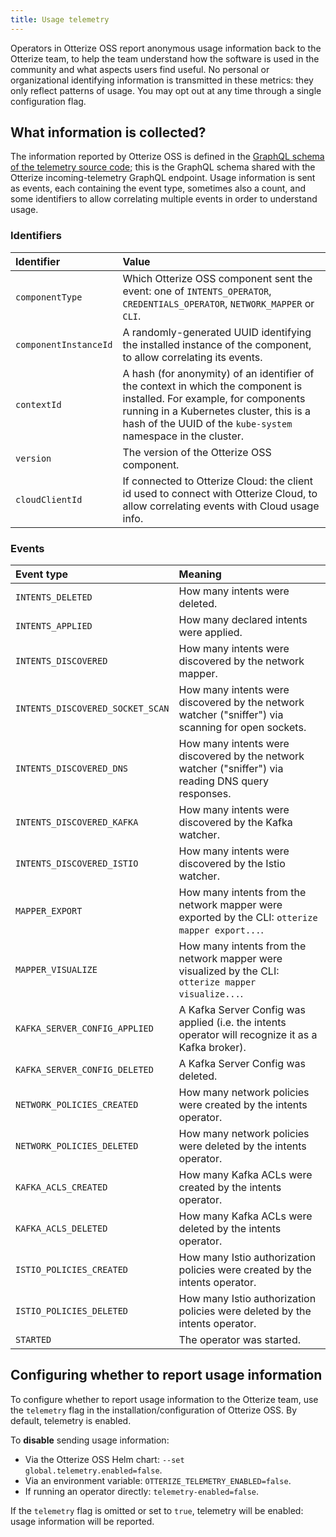 ```yaml
---
title: Usage telemetry
---
```


Operators in Otterize OSS report anonymous usage information back to the Otterize team, to help the team understand how the software is used in the community and what aspects users find useful. No personal or organizational identifying information is transmitted in these metrics: they only reflect patterns of usage. You may opt out at any time through a single configuration flag.

## What information is collected?

The information reported by Otterize OSS is defined in the [GraphQL schema of the telemetry source code](https://github.com/otterize/intents-operator/blob/main/src/shared/telemetries/telemetriesgql/schema.graphql); this is the GraphQL schema shared with the Otterize incoming-telemetry GraphQL endpoint. Usage information is sent as events, each containing the event type, sometimes also a count, and some identifiers to allow correlating multiple events in order to understand usage.

### Identifiers

| Identifier            | Value                                                                                                                                |
|:----------------------|:-------------------------------------------------------------------------------------------------------------------------------------|
| `componentType`       | Which Otterize OSS component sent the event: one of `INTENTS_OPERATOR`, `CREDENTIALS_OPERATOR`, `NETWORK_MAPPER` or `CLI`.           |
| `componentInstanceId` | A randomly-generated UUID identifying the installed instance of the component, to allow correlating its events.                      |
| `contextId`           | A hash (for anonymity) of an identifier of the context in which the component is installed. For example, for components running in a Kubernetes cluster, this is a hash of the UUID of the `kube-system` namespace in the cluster. |
| `version`             | The version of the Otterize OSS component.                                                                                           |
| `cloudClientId`       | If connected to Otterize Cloud: the client id used to connect with Otterize Cloud, to allow correlating events with Cloud usage info. |

### Events

| Event type                        | Meaning                                                                                              |
|:----------------------------------|:-----------------------------------------------------------------------------------------------------|
| `INTENTS_DELETED`                 | How many intents were deleted.                                                                       |
| `INTENTS_APPLIED`                 | How many declared intents were applied.                                                              |
| `INTENTS_DISCOVERED`              | How many intents were discovered by the network mapper.                                              |
| `INTENTS_DISCOVERED_SOCKET_SCAN`  | How many intents were discovered by the network watcher ("sniffer") via scanning for open sockets.   |
| `INTENTS_DISCOVERED_DNS`          | How many intents were discovered by the network watcher ("sniffer") via reading DNS query responses. |
| `INTENTS_DISCOVERED_KAFKA`        | How many intents were discovered by the Kafka watcher.                                               |
| `INTENTS_DISCOVERED_ISTIO`        | How many intents were discovered by the Istio watcher.                                               |
| `MAPPER_EXPORT `                  | How many intents from the network mapper were exported by the CLI: `otterize mapper export...`.      |
| `MAPPER_VISUALIZE`                | How many intents from the network mapper were visualized by the CLI: `otterize mapper visualize...`. |
| `KAFKA_SERVER_CONFIG_APPLIED`     | A Kafka Server Config was applied (i.e. the intents operator will recognize it as a Kafka broker).   |
| `KAFKA_SERVER_CONFIG_DELETED`     | A Kafka Server Config was deleted.                                                                   |
| `NETWORK_POLICIES_CREATED`          | How many network policies were created by the intents operator.                                      |
| `NETWORK_POLICIES_DELETED`          | How many network policies were deleted by the intents operator.                                      |
| `KAFKA_ACLS_CREATED`               | How many Kafka ACLs were created by the intents operator.                                            |
| `KAFKA_ACLS_DELETED`               | How many Kafka ACLs were deleted by the intents operator.                                            |
| `ISTIO_POLICIES_CREATED`            | How many Istio authorization policies were created by the intents operator.                          |
| `ISTIO_POLICIES_DELETED`            | How many Istio authorization policies were deleted by the intents operator.                          |
| `STARTED`                         | The operator was started.                                                                            |

## Configuring whether to report usage information

To configure whether to report usage information to the Otterize team, use the `telemetry` flag in the installation/configuration of Otterize OSS. By default, telemetry is enabled.

To **disable** sending usage information:
  - Via the Otterize OSS Helm chart: `--set global.telemetry.enabled=false`.
  - Via an environment variable: `OTTERIZE_TELEMETRY_ENABLED=false`.
  - If running an operator directly: `telemetry-enabled=false`.

If the `telemetry` flag is omitted or set to `true`, telemetry will be enabled: usage information will be reported.

